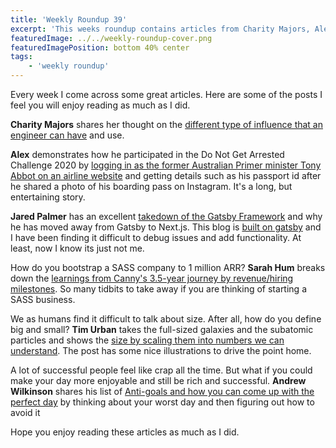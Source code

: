```yaml
---
title: 'Weekly Roundup 39'
excerpt: 'This weeks roundup contains articles from Charity Majors, Alex, Jared Palmer, Sarah Hum, Tim Urban and Andrew Wilkinson'
featuredImage: ../../weekly-roundup-cover.png
featuredImagePosition: bottom 40% center
tags:
    - 'weekly roundup'
---
```


Every week I come across some great articles. Here are some of the posts I feel you will enjoy reading as much as I did.

**Charity Majors** shares her thought on the [different type of influence that an engineer can have](https://charity.wtf/2018/08/17/on-engineers-and-influence/) and use.

**Alex** demonstrates how he participated in the Do Not Get Arrested Challenge 2020 by [logging in as the former Australian Primer minister Tony Abbot on an airline website](https://mango.pdf.zone/finding-former-australian-prime-minister-tony-abbotts-passport-number-on-instagram) and getting details such as his passport id after he shared a photo of his boarding pass on Instagram. It's a long, but entertaining story.

**Jared Palmer** has an excellent [takedown of the Gatsby Framework](https://jaredpalmer.com/gatsby-vs-nextjs) and why he has moved away from Gatsby to Next.js. This blog is [built on gatsby](./migrating-from-wordpress-to-gatsby) and I have been finding it difficult to debug issues and add functionality. At least, now I know its just not me.

How do you bootstrap a SASS company to 1 million ARR? **Sarah Hum** breaks down the [learnings from Canny's 3.5-year journey by revenue/hiring milestones](https://canny.io/blog/how-we-built-a-1m-arr-saas-startup/). So many tidbits to take away if you are thinking of starting a SASS business.

We as humans find it difficult to talk about size. After all, how do you define big and small? **Tim Urban** takes the full-sized galaxies and the subatomic particles and shows the [size by scaling them into numbers we can understand](https://waitbutwhy.com/2020/09/universe.html). The post has some nice illustrations to drive the point home.

A lot of successful people feel like crap all the time. But what if you could make your day more enjoyable and still be rich and successful. **Andrew Wilkinson** shares his list of [Anti-goals and how you can come up with the perfect day](https://medium.com/@awilkinson/the-power-of-anti-goals-c38f5f46d23c) by thinking about your worst day and then figuring out how to avoid it

Hope you enjoy reading these articles as much as I did.
